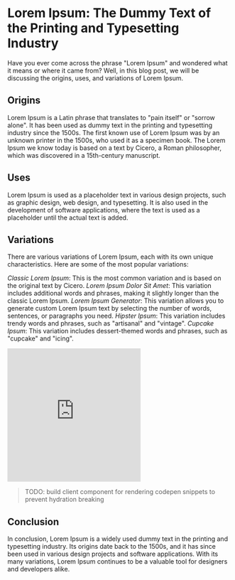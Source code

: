# Lorem Ipsum: The Dummy Text of the Printing and Typesetting Industry

Have you ever come across the phrase "Lorem Ipsum" and wondered what it means or where it came from? Well, in this blog post, we will be discussing the origins, uses, and variations of Lorem Ipsum.

## Origins

Lorem Ipsum is a Latin phrase that translates to "pain itself" or "sorrow alone". It has been used as dummy text in the printing and typesetting industry since the 1500s. The first known use of Lorem Ipsum was by an unknown printer in the 1500s, who used it as a specimen book. The Lorem Ipsum we know today is based on a text by Cicero, a Roman philosopher, which was discovered in a 15th-century manuscript.

## Uses

Lorem Ipsum is used as a placeholder text in various design projects, such as graphic design, web design, and typesetting. It is also used in the development of software applications, where the text is used as a placeholder until the actual text is added.

## Variations

There are various variations of Lorem Ipsum, each with its own unique characteristics. Here are some of the most popular variations:

*Classic Lorem Ipsum*: This is the most common variation and is based on the original text by Cicero.
*Lorem Ipsum Dolor Sit Amet*: This variation includes additional words and phrases, making it slightly longer than the classic Lorem Ipsum.
*Lorem Ipsum Generator*: This variation allows you to generate custom Lorem Ipsum text by selecting the number of words, sentences, or paragraphs you need.
*Hipster Ipsum*: This variation includes trendy words and phrases, such as "artisanal" and "vintage".
*Cupcake Ipsum*: This variation includes dessert-themed words and phrases, such as "cupcake" and "icing".

<iframe height="300" style={{ width: '100%', height: '500px' }} scrolling="no" title="3D Cube Rotation (CSS Only)" src="https://codepen.io/BenFranzi/embed/jOzEXmz?default-tab=html%2Cresult" frameborder="no" loading="lazy" allowtransparency="true" allowfullscreen="true">
  See the Pen <a href="https://codepen.io/BenFranzi/pen/jOzEXmz">
  3D Cube Rotation (CSS Only)</a> by Ben (<a href="https://codepen.io/BenFranzi">@BenFranzi</a>)
  on <a href="https://codepen.io">CodePen</a>.
</iframe>

> TODO: build client component for rendering codepen snippets to prevent hydration breaking

## Conclusion

In conclusion, Lorem Ipsum is a widely used dummy text in the printing and typesetting industry. Its origins date back to the 1500s, and it has since been used in various design projects and software applications. With its many variations, Lorem Ipsum continues to be a valuable tool for designers and developers alike.